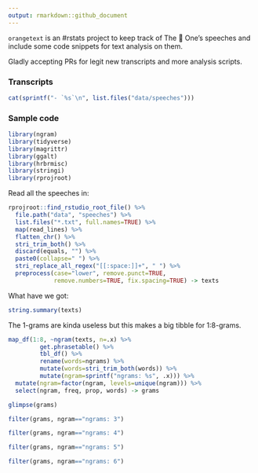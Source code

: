 ```yaml
---
output: rmarkdown::github_document
---
```

`orangetext` is an #rstats project to keep track of The 🍊 One's speeches and include some code snippets for text analysis on them.

Gladly accepting PRs for legit new transcripts and more analysis scripts. 

### Transcripts

```r
cat(sprintf("- `%s`\n", list.files("data/speeches")))
```

### Sample code

```r
library(ngram)
library(tidyverse)
library(magrittr)
library(ggalt)
library(hrbrmisc)
library(stringi)
library(rprojroot)
```

Read all the speeches in:

```r
rprojroot::find_rstudio_root_file() %>%
  file.path("data", "speeches") %>%
  list.files("*.txt", full.names=TRUE) %>%
  map(read_lines) %>%
  flatten_chr() %>%
  stri_trim_both() %>%
  discard(equals, "") %>%
  paste0(collapse=" ") %>%
  stri_replace_all_regex("[[:space:]]+", " ") %>%
  preprocess(case="lower", remove.punct=TRUE,
             remove.numbers=TRUE, fix.spacing=TRUE) -> texts
```

What have we got:

```r
string.summary(texts)
```

The 1-grams are kinda useless but this makes a big tibble for 1:8-grams.

```r
map_df(1:8, ~ngram(texts, n=.x) %>%
         get.phrasetable() %>%
         tbl_df() %>%
         rename(words=ngrams) %>%
         mutate(words=stri_trim_both(words)) %>%
         mutate(ngram=sprintf("ngrams: %s", .x))) %>%
  mutate(ngram=factor(ngram, levels=unique(ngram))) %>% 
  select(ngram, freq, prop, words) -> grams

```

```r
glimpse(grams)
```

```r
filter(grams, ngram=="ngrams: 3")
```

```r
filter(grams, ngram=="ngrams: 4")
```

```r
filter(grams, ngram=="ngrams: 5")
```

```r
filter(grams, ngram=="ngrams: 6")
```
